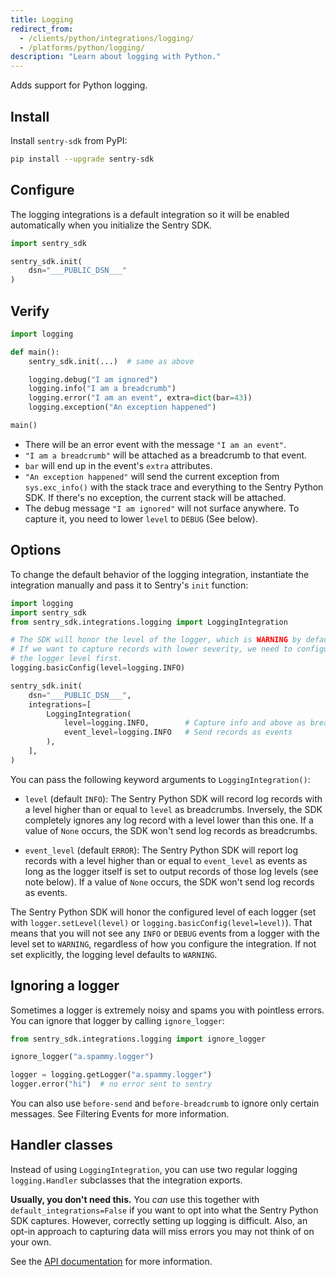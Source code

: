 ```yaml
---
title: Logging
redirect_from:
  - /clients/python/integrations/logging/
  - /platforms/python/logging/
description: "Learn about logging with Python."
---
```


Adds support for Python logging.

## Install

Install `sentry-sdk` from PyPI:

```bash
pip install --upgrade sentry-sdk
```

## Configure

The logging integrations is a default integration so it will be enabled automatically when you initialize the Sentry SDK.

<SignInNote />

```python
import sentry_sdk

sentry_sdk.init(
    dsn="___PUBLIC_DSN___"
)
```

## Verify

```python
import logging

def main():
    sentry_sdk.init(...)  # same as above

    logging.debug("I am ignored")
    logging.info("I am a breadcrumb")
    logging.error("I am an event", extra=dict(bar=43))
    logging.exception("An exception happened")

main()
```

- There will be an error event with the message `"I am an event"`.
- `"I am a breadcrumb"` will be attached as a breadcrumb to that event.
- `bar` will end up in the event's `extra` attributes.
- `"An exception happened"` will send the current exception from `sys.exc_info()` with the stack trace and everything to the Sentry Python SDK. If there's no exception, the current stack will be attached.
- The debug message `"I am ignored"` will not surface anywhere. To capture it, you need to lower `level` to `DEBUG` (See below).

## Options

To change the default behavior of the logging integration, instantiate the integration manually and pass it to Sentry's `init` function:

```python
import logging
import sentry_sdk
from sentry_sdk.integrations.logging import LoggingIntegration

# The SDK will honor the level of the logger, which is WARNING by default.
# If we want to capture records with lower severity, we need to configure
# the logger level first.
logging.basicConfig(level=logging.INFO)

sentry_sdk.init(
    dsn="___PUBLIC_DSN___",
    integrations=[
        LoggingIntegration(
            level=logging.INFO,        # Capture info and above as breadcrumbs
            event_level=logging.INFO   # Send records as events
        ),
    ],
)
```

You can pass the following keyword arguments to `LoggingIntegration()`:

- `level` (default `INFO`): The Sentry Python SDK will record log records with a level higher than or equal to `level` as breadcrumbs. Inversely, the SDK completely ignores any log record with a level lower than this one. If a value of `None` occurs, the SDK won't send log records as breadcrumbs.

- `event_level` (default `ERROR`): The Sentry Python SDK will report log records with a level higher than or equal to `event_level` as events as long as the logger itself is set to output records of those log levels (see note below). If a value of `None` occurs, the SDK won't send log records as events.

<Alert level="info" title="Note">

The Sentry Python SDK will honor the configured level of each logger (set with `logger.setLevel(level)` or `logging.basicConfig(level=level)`). That means that you will not see any `INFO` or `DEBUG` events from a logger with the level set to `WARNING`, regardless of how you configure the integration. If not set explicitly, the logging level defaults to `WARNING`.

</Alert>

## Ignoring a logger

Sometimes a logger is extremely noisy and spams you with pointless errors. You can ignore that logger by calling `ignore_logger`:

```python
from sentry_sdk.integrations.logging import ignore_logger

ignore_logger("a.spammy.logger")

logger = logging.getLogger("a.spammy.logger")
logger.error("hi")  # no error sent to sentry
```

You can also use `before-send` and `before-breadcrumb` to ignore
only certain messages. See <PlatformLink to="/configuration/filtering/">Filtering Events</PlatformLink> for more information.

## Handler classes

Instead of using `LoggingIntegration`, you can use two regular logging `logging.Handler` subclasses that the integration exports.

**Usually, you don't need this.** You _can_ use this together with `default_integrations=False` if you want to opt into what the Sentry Python SDK captures. However, correctly setting up logging is difficult. Also, an opt-in approach to capturing data will miss errors you may not think of on your own.

See the [API documentation](https://getsentry.github.io/sentry-python/integrations.html#module-sentry_sdk.integrations.logging) for more information.
